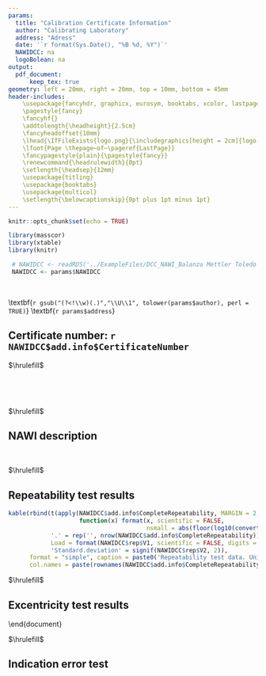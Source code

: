 ```yaml
---
params: 
  title: "Calibration Certificate Information"
  author: "Calibrating Laboratory"
  address: "Adress"
  date: '`r format(Sys.Date(), "%B %d, %Y")`'
  NAWIDCC: na
  logoBolean: na
output: 
  pdf_document:
      keep_tex: true
geometry: left = 20mm, right = 20mm, top = 10mm, bottom = 45mm
header-includes:    
    \usepackage{fancyhdr, graphicx, eurosym, booktabs, xcolor, lastpage}
    \pagestyle{fancy}   
    \fancyhf{}
    \addtolength{\headheight}{2.5cm}
    \fancyheadoffset{10mm}
    \lhead{\IfFileExists{logo.png}{\includegraphics[height = 2cm]{logo.png}}}
    \lfoot{Page \thepage~of~\pageref{LastPage}}
    \fancypagestyle{plain}{\pagestyle{fancy}}
    \renewcommand{\headrulewidth}{0pt}
    \setlength{\headsep}{12mm}
    \usepackage{titling}
    \usepackage{booktabs}
    \usepackage{multicol}
    \setlength{\belowcaptionskip}{0pt plus 1pt minus 1pt}
---
```


```r
knitr::opts_chunk$set(echo = TRUE)

library(masscor)
library(xtable)
library(knitr)

 # NAWIDCC <- readRDS('../ExampleFiles/DCC_NAWI_Balanza Mettler Toledo XPE 205_B743848411 _ AF-07090_2020-07-16.rds')
 NAWIDCC <- params$NAWIDCC

```

$~$

\vspace{5ex}
\begin{center}\textsc{\huge Calibration Certificate Information}\end{center}
\vspace{8ex}\textbf{\Large `r gsub("(?<!\\w)(.)","\\U\\1", tolower(params$author), perl = TRUE)`}\newline
\textbf{`r params$address`}
\vspace{4ex}

## Certificate number: **`r NAWIDCC$add.info$CertificateNumber`**

$\hrulefill$

$~$

 \begin{tabular}{@{$\qquad\qquad$}rp{0.7\linewidth}}
 \textbf{\large Object to calibrate:}&\textbf{\large Non Automatic Weighing Instrument (NAWI)}\\[3ex]
 \textbf{Identification:}&`r NAWIDCC$balanceID`\\
 \textbf{Serial:}&`r NAWIDCC$serial`\\
 \textbf{Calibration date:}&`r NAWIDCC$date`\\
 \textbf{Calibration place:}&`r NAWIDCC$add.info$CalibrationPlace`\\[2ex]
 \textbf{Responsible person:}&`r strsplit(x = NAWIDCC$add.info$ResponsiblePerson, split = ',')[[1]][1]`\\
                     &`r ifelse(is.na(strsplit(x = NAWIDCC$add.info$ResponsiblePerson, split = ',')[[1]][2]), '', strsplit(x = NAWIDCC$add.info$ResponsiblePerson, split = ',')[[1]][2])`\\
                     &`r ifelse(is.na(strsplit(x = NAWIDCC$add.info$ResponsiblePerson, split = ',')[[1]][3]), '', strsplit(x = NAWIDCC$add.info$ResponsiblePerson, split = ',')[[1]][3])`\\[2ex]
\multicolumn{2}{@{}l}{\textit{Environmental conditions during calibration}}\\
\textbf{Ambient temperature:} & `r paste(NAWIDCC$Temp, ifelse(NAWIDCC$unitsENV[1] == 'deg.C', '$^oC$', NAWIDCC$unitsENV[1]), sep = ' ')`\\
\textbf{Barometric pressure:} & `r paste(NAWIDCC$p, NAWIDCC$unitsENV[2], sep = ' ')`\\
\textbf{Relative humidity:}   & `r paste(NAWIDCC$h, ifelse(NAWIDCC$unitsENV[3] == '%', '\\%', ''), sep = ' ')`\\
\end{tabular}

$~$

$\hrulefill$

\vspace{1ex}
## NAWI description

\begin{tabular}{@{$\qquad\qquad\qquad$}rrl}
 \textbf{ Maximum load:}&\textbf{`r max(NAWIDCC$indError[, 1])`} & `r NAWIDCC$orgdUnits`\\
 \textbf{ Minimum load:}&\textbf{`r min(NAWIDCC$indError[, 1])`} & `r NAWIDCC$orgdUnits`\\
 \textbf{ Readability:} &\textbf{`r convertMassUnitsSI(NAWIDCC$d, from = NAWIDCC$standardUnits, to = NAWIDCC$orgdUnits)`} & `r NAWIDCC$orgdUnits`\\
\end{tabular} 
   

$~$

$\hrulefill$

\begin{flushright}\texttt{masscor App Version: `r NAWIDCC$add.info$masscorAppVersion`}\end{flushright}

\clearpage

## Repeatability test results

```r
kable(rbind(t(apply(NAWIDCC$add.info$CompleteRepeatability, MARGIN = 2, 
                    function(x) format(x, scientific = FALSE, 
                                       nsmall = abs(floor(log10(convertMassUnitsSI(NAWIDCC$d, from = NAWIDCC$standardUnits, to = NAWIDCC$orgRepUnits[1]))))))),
            '.' = rep('', nrow(NAWIDCC$add.info$CompleteRepeatability)),
            Load = format(NAWIDCC$rep$V1, scientific = FALSE, digits = 4),
            'Standard.deviation' = signif(NAWIDCC$rep$V2, 2)),
      format = "simple", caption = paste0('Repeatability test data. Units: [', NAWIDCC$orgRepUnits[1], ']'), align = 'r',
      col.names = paste(rownames(NAWIDCC$add.info$CompleteRepeatability), '/', NAWIDCC$orgRepUnits[1], sep = ' '), booktabs = TRUE)
```

$\hrulefill$

## Excentricity test results
\begin{minipage}{.3\textwidth}
  \includegraphics[width = 3cm]{eccen.png}
\end{minipage}
\begin{minipage}{.5\textwidth}
```r
make_outputs <- function() {
  print(kable(rbind(t(apply(NAWIDCC$add.info$CompleteRepeatability, MARGIN = 2, 
                    function(x) format(x, scientific = FALSE, 
                                       nsmall = abs(floor(log10(convertMassUnitsSI(NAWIDCC$d, from = NAWIDCC$standardUnits, to = NAWIDCC$orgRepUnits[1]))))))),
            '.' = rep('', nrow(NAWIDCC$add.info$CompleteRepeatability)),
            Load = format(NAWIDCC$rep$V1, scientific = FALSE, digits = 4),
            'Standard.deviation' = signif(NAWIDCC$rep$V2, 2)),
      format = "simple", caption = paste0('Repeatability test data. Units: [', NAWIDCC$orgRepUnits[1], ']'), align = 'r',
      col.names = paste(rownames(NAWIDCC$add.info$CompleteRepeatability), '/', NAWIDCC$orgRepUnits[1], sep = ' '), booktabs = TRUE))
  #plot(mtcars$mpg, mtcars$cyl)
  print(kable(rbind(t(apply(NAWIDCC$add.info$CompleteRepeatability, MARGIN = 2, 
                    function(x) format(x, scientific = FALSE, 
                                       nsmall = abs(floor(log10(convertMassUnitsSI(NAWIDCC$d, from = NAWIDCC$standardUnits, to = NAWIDCC$orgRepUnits[1]))))))),
            '.' = rep('', nrow(NAWIDCC$add.info$CompleteRepeatability)),
            Load = format(NAWIDCC$rep$V1, scientific = FALSE, digits = 4),
            'Standard.deviation' = signif(NAWIDCC$rep$V2, 2)),
      format = "simple", caption = paste0('Repeatability test data. Units: [', NAWIDCC$orgRepUnits[1], ']'), align = 'r',
      col.names = paste(rownames(NAWIDCC$add.info$CompleteRepeatability), '/', NAWIDCC$orgRepUnits[1], sep = ' '), booktabs = TRUE))
  }

make_outputs()

```
\end{minipage}
\end{document}


$\hrulefill$

## Indication error test
